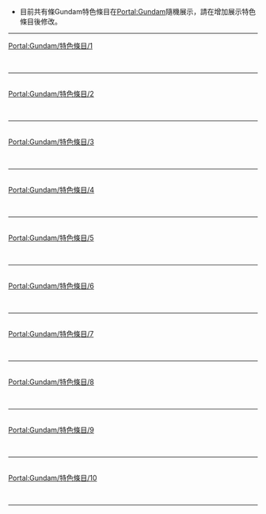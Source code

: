 {{Portal:Gundam/box-header|特色條目|Portal:Gundam/特色條目|}}
*目前共有{{Portal:Gundam/特色條目/展示總數}}條Gundam特色條目在[[Portal:Gundam|Portal:Gundam]]隨機展示，請在增加展示特色條目後修改{{edit|Portal:Gundam/特色條目/展示總數|展示數}}。
----
[[Portal:Gundam/特色條目/1|Portal:Gundam/特色條目/1]]<br> {{Portal:Gundam/特色條目/1}} <div style="clear: both"></div><br/><hr/><br/>
[[Portal:Gundam/特色條目/2|Portal:Gundam/特色條目/2]]<br> {{Portal:Gundam/特色條目/2}} <div style="clear: both"></div><br/><hr/><br/>
[[Portal:Gundam/特色條目/3|Portal:Gundam/特色條目/3]]<br> {{Portal:Gundam/特色條目/3}} <div style="clear: both"></div><br/><hr/><br/>
[[Portal:Gundam/特色條目/4|Portal:Gundam/特色條目/4]]<br> {{Portal:Gundam/特色條目/4}} <div style="clear: both"></div><br/><hr/><br/>
[[Portal:Gundam/特色條目/5|Portal:Gundam/特色條目/5]]<br> {{Portal:Gundam/特色條目/5}} <div style="clear: both"></div><br/><hr/><br/>
[[Portal:Gundam/特色條目/6|Portal:Gundam/特色條目/6]]<br> {{Portal:Gundam/特色條目/6}} <div style="clear: both"></div><br/><hr/><br/>
[[Portal:Gundam/特色條目/7|Portal:Gundam/特色條目/7]]<br> {{Portal:Gundam/特色條目/7}} <div style="clear: both"></div><br/><hr/><br/>
[[Portal:Gundam/特色條目/8|Portal:Gundam/特色條目/8]]<br> {{Portal:Gundam/特色條目/8}} <div style="clear: both"></div><br/><hr/><br/>
[[Portal:Gundam/特色條目/9|Portal:Gundam/特色條目/9]]<br> {{Portal:Gundam/特色條目/9}} <div style="clear: both"></div><br/><hr/><br/>
[[Portal:Gundam/特色條目/10|Portal:Gundam/特色條目/10]]<br> {{Portal:Gundam/特色條目/10}} <div style="clear: both"></div><br/><hr/><br/>
{{Portal:Gundam/box-footer|}}
